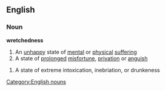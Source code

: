 ==English==
===Noun===
'''wretchedness'''
#An [[unhappy]] state of [[mental]] or [[physical]] [[suffering]]
#A state of [[prolonged]] [[misfortune]], [[privation]] or [[anguish]]
[[Category:English nouns]]
#A state of extreme intoxication, inebriation, or drunkeness